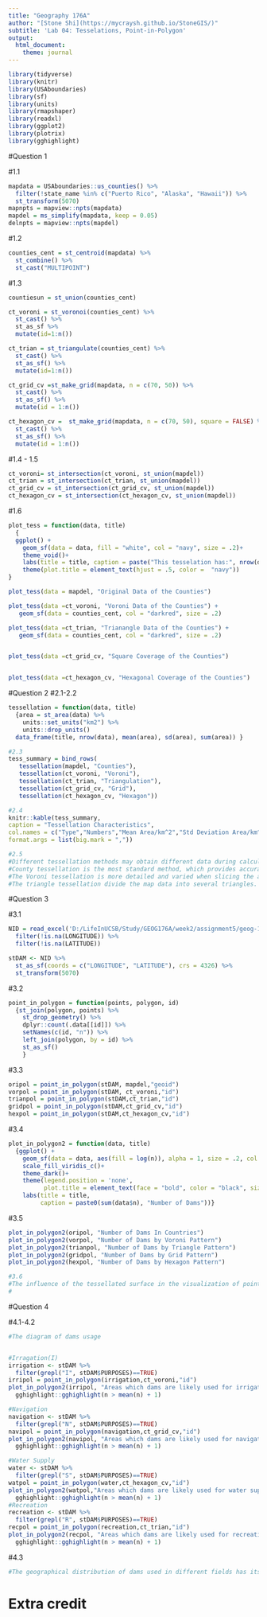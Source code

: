 ```yaml
---
title: "Geography 176A"
author: "[Stone Shi](https://mycraysh.github.io/StoneGIS/)"
subtitle: 'Lab 04: Tesselations, Point-in-Polygon'
output:
  html_document:
    theme: journal
---
```

```r
library(tidyverse)
library(knitr)
library(USAboundaries)
library(sf)
library(units)
library(rmapshaper)
library(readxl)
library(ggplot2)
library(plotrix)
library(gghighlight)
```

#Question 1

#1.1
```r
mapdata = USAboundaries::us_counties() %>%
  filter(!state_name %in% c("Puerto Rico", "Alaska", "Hawaii")) %>%
  st_transform(5070)
mapnpts = mapview::npts(mapdata)
mapdel = ms_simplify(mapdata, keep = 0.05)
delnpts = mapview::npts(mapdel)

```

#1.2
```r
counties_cent = st_centroid(mapdata) %>% 
  st_combine() %>%
  st_cast("MULTIPOINT")
```

#1.3
```r
countiesun = st_union(counties_cent)

ct_voroni = st_voronoi(counties_cent) %>%
  st_cast() %>%
  st_as_sf %>%
  mutate(id=1:n())

ct_trian = st_triangulate(counties_cent) %>%
  st_cast() %>%
  st_as_sf() %>%
  mutate(id=1:n())

ct_grid_cv =st_make_grid(mapdata, n = c(70, 50)) %>%
  st_cast() %>%
  st_as_sf() %>%
  mutate(id = 1:n())

ct_hexagon_cv =  st_make_grid(mapdata, n = c(70, 50), square = FALSE) %>%
  st_cast() %>%
  st_as_sf() %>%
  mutate(id = 1:n())

```


#1.4 - 1.5
```r
ct_voroni= st_intersection(ct_voroni, st_union(mapdel))
ct_trian = st_intersection(ct_trian, st_union(mapdel))
ct_grid_cv = st_intersection(ct_grid_cv, st_union(mapdel))
ct_hexagon_cv = st_intersection(ct_hexagon_cv, st_union(mapdel))
```

#1.6
```r
plot_tess = function(data, title)
  {
  ggplot() + 
    geom_sf(data = data, fill = "white", col = "navy", size = .2)+
    theme_void()+
    labs(title = title, caption = paste("This tesselation has:", nrow(data), "tiles" )) +
    theme(plot.title = element_text(hjust = .5, color =  "navy"))
}

plot_tess(data = mapdel, "Original Data of the Counties")

plot_tess(data =ct_voroni, "Voroni Data of the Counties") +
   geom_sf(data = counties_cent, col = "darkred", size = .2)

plot_tess(data =ct_trian, "Trianangle Data of the Counties") +
   geom_sf(data = counties_cent, col = "darkred", size = .2)


plot_tess(data =ct_grid_cv, "Square Coverage of the Counties")


plot_tess(data =ct_hexagon_cv, "Hexagonal Coverage of the Counties")
```
#Question 2
#2.1-2.2
```r
tessellation = function(data, title) 
  {area = st_area(data) %>% 
    units::set_units("km2") %>%
    units::drop_units() 
  data_frame(title, nrow(data), mean(area), sd(area), sum(area)) }

#2.3
tess_summary = bind_rows(
   tessellation(mapdel, "Counties"),
   tessellation(ct_voroni, "Voroni"),
   tessellation(ct_trian, "Triangulation"),
   tessellation(ct_grid_cv, "Grid"),
   tessellation(ct_hexagon_cv, "Hexagon"))

#2.4
knitr::kable(tess_summary,
caption = "Tessellation Characteristics",
col.names = c("Type","Numbers","Mean Area/km^2","Std Deviation Area/km^2","Covered Area/km^2"),
format.args = list(big.mark = ","))

#2.5
#Different tessellation methods may obtain different data during calculation.
#County tessellation is the most standard method, which provides accurate information for the programmer.
#The Voroni tessellation is more detailed and varied when slicing the areas surrounding the center of the map.
#The triangle tessellation divide the map data into several triangles.
```

#Question 3

#3.1
```r
NID = read_excel('D:/LifeInUCSB/Study/GEOG176A/week2/assignment5/geog-176A-labs/data/NID2019.xlsx') %>% 
  filter(!is.na(LONGITUDE)) %>% 
  filter(!is.na(LATITUDE))

stDAM <- NID %>%
  st_as_sf(coords = c("LONGITUDE", "LATITUDE"), crs = 4326) %>%
  st_transform(5070) 
```

#3.2
```r
point_in_polygon = function(points, polygon, id)
  {st_join(polygon, points) %>%
    st_drop_geometry() %>%
    dplyr::count(.data[[id]]) %>%
    setNames(c(id, "n")) %>%
    left_join(polygon, by = id) %>%
    st_as_sf()
    }
```

#3.3
```r
oripol = point_in_polygon(stDAM, mapdel,"geoid")
vorpol = point_in_polygon(stDAM, ct_voroni,"id")
trianpol = point_in_polygon(stDAM,ct_trian,"id")
gridpol = point_in_polygon(stDAM,ct_grid_cv,"id")
hexpol = point_in_polygon(stDAM,ct_hexagon_cv,"id")
```
#3.4
```r
plot_in_polygon2 = function(data, title)
  {ggplot() +
    geom_sf(data = data, aes(fill = log(n)), alpha = 1, size = .2, col = NA) +
    scale_fill_viridis_c()+
    theme_dark()+
    theme(legend.position = 'none',
          plot.title = element_text(face = "bold", color = "black", size = 20,hjust = .5)) +
    labs(title = title,
         caption = paste0(sum(data$n), "Number of Dams"))}
```

#3.5
```r
plot_in_polygon2(oripol, "Number of Dams In Countries")
plot_in_polygon2(vorpol, "Number of Dams by Voroni Pattern")
plot_in_polygon2(trianpol, "Number of Dams by Triangle Pattern")
plot_in_polygon2(gridpol, "Number of Dams by Grid Pattern")
plot_in_polygon2(hexpol, "Number of Dams by Hexagon Pattern")

#3.6
#The influence of the tessellated surface in the visualization of point counts
#
```
#Question 4

#4.1-4.2
```r
#The diagram of dams usage


#Irragation(I)
irrigation <- stDAM %>% 
  filter(grepl("I", stDAM$PURPOSES)==TRUE)
irripol = point_in_polygon(irrigation,ct_voroni,"id")
plot_in_polygon2(irripol, "Areas which dams are likely used for irrigation") +
  gghighlight::gghighlight(n > mean(n) + 1) 

#Navigation
navigation <- stDAM %>% 
  filter(grepl("N", stDAM$PURPOSES)==TRUE)
navipol = point_in_polygon(navigation,ct_grid_cv,"id")
plot_in_polygon2(navipol, "Areas which dams are likely used for navigation") +
  gghighlight::gghighlight(n > mean(n) + 1) 

#Water Supply
water <- stDAM %>% 
  filter(grepl("S", stDAM$PURPOSES)==TRUE)
watpol = point_in_polygon(water,ct_hexagon_cv,"id")
plot_in_polygon2(watpol,"Areas which dams are likely used for water supply") +
  gghighlight::gghighlight(n > mean(n) + 1) 
#Recreation
recreation <- stDAM %>% 
  filter(grepl("R", stDAM$PURPOSES)==TRUE)
recpol = point_in_polygon(recreation,ct_trian,"id")
plot_in_polygon2(recpol, "Areas which dams are likely used for recreation") +
  gghighlight::gghighlight(n > mean(n) + 1) 
```

#4.3
```r
#The geographical distribution of dams used in different fields has its significance.
```

# Extra credit
```r


```
